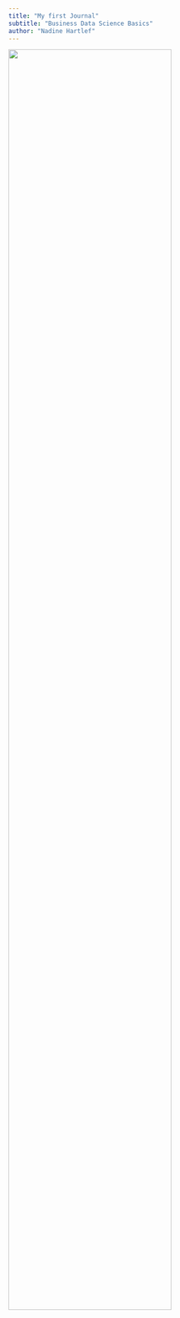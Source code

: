 ```yaml
---
title: "My first Journal"
subtitle: "Business Data Science Basics"
author: "Nadine Hartlef"
---
```


![](assets/logo/TIE_logo.svg){width=80% fig-align="center"}